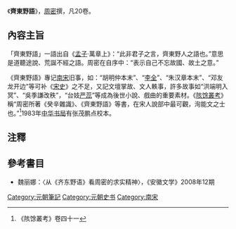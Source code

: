 《'''齊東野語'''》，[[周密|周密]]撰，凡20卷。

==內容主旨==
「齊東野語」一語出自《[[孟子|孟子]]·萬章上》：“此非君子之言，齊東野人之語也。”意思是道聽途說、荒誕不經之語。周密在自序中：“表示自己不忘故國、故土之意。”

《齊東野語》專记[[南宋|南宋]]旧事，如：“胡明仲本末”、“[[李全|李全]]”、“朱汉章本末”、“邓友龙开边”等可补《[[宋史|宋史]]》之不足，又記文壇掌故、文人軼事，許多故事如“洪端明入冥”、“吳季謙改秩”，“台妓[[严蕊|严蕊]]”等成為後世小說、戲曲的重要素材。《[[陔馀叢考|陔馀叢考]]》稱“周密所著《癸辛雜識》、《齊東野語》等書，在宋人說部中最可觀，洵能文之士也。”<ref>《陔馀叢考》卷四十一</ref>1983年[[中华书局|中华书局]]有张茂鹏点校本。

==注釋==
{{reflist}}

==參考書目==
{{wikisource}}
{{refbegin}}
* 魏丽娜：〈从《齐东野语》看周密的求实精神〉，《安徽文学》2008年12期
{{refend}}

[[Category:元朝筆記|Category:元朝筆記]]
[[Category:元朝史书|Category:元朝史书]]
[[Category:南宋|Category:南宋]]